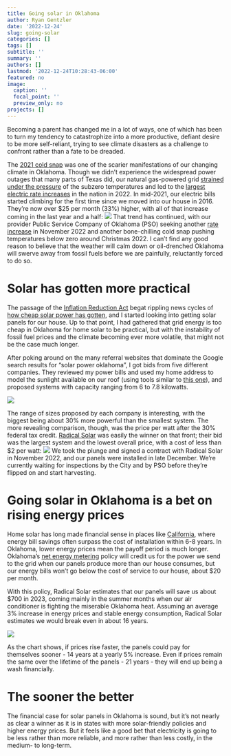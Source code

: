 ```yaml
---
title: Going solar in Oklahoma
author: Ryan Gentzler
date: '2022-12-24'
slug: going-solar
categories: []
tags: []
subtitle: ''
summary: ''
authors: []
lastmod: '2022-12-24T10:28:43-06:00'
featured: no
image:
  caption: ''
  focal_point: ''
  preview_only: no
projects: []
---
```


Becoming a parent has changed me in a lot of ways, one of which has been to turn my tendency to catastrophize into a more productive, defiant desire to be more self-reliant, trying to see climate disasters as a challenge to confront rather than a fate to be dreaded.

The [2021 cold snap](https://www.weather.gov/ict/historicCold) was one of the scarier manifestations of our changing climate in Oklahoma. Though we didn't experience the widespread power outages that many parts of Texas did, our natural gas-powered grid [strained under the pressure](https://www.eia.gov/todayinenergy/detail.php?id=50778) of the subzero temperatures and led to the [largest electric rate increases](https://www.koco.com/article/oklahoma-electric-bills-largest-increase/41065295) in the nation in 2022. In mid-2021, our electric bills started climbing for the first time since we moved into our house in 2016. They're now over \$25 per month (33%) higher, with all of that increase coming in the last year and a half: ![](pso-bill-dark.png) That trend has continued, with our provider Public Service Company of Oklahoma (PSO) seeking another [rate increase](https://tulsaworld.com/news/local/pso-seeks-another-electricity-rate-increase/article_c8029736-6aa9-11ed-aea8-573e0830163c.html) in November 2022 and another bone-chilling cold snap pushing temperatures below zero around Christmas 2022. I can't find any good reason to believe that the weather will calm down or oil-drenched Oklahoma will swerve away from fossil fuels before we are painfully, reluctantly forced to do so.

# Solar has gotten more practical

The passage of the [Inflation Reduction Act](https://pv-magazine-usa.com/2022/11/14/the-role-of-solar-in-the-inflation-reduction-act/) begat rippling news cycles of [how cheap solar power has gotten](https://arstechnica.com/science/2022/06/solar-and-wind-keep-getting-cheaper-as-the-field-becomes-smarter/), and I started looking into getting solar panels for our house. Up to that point, I had gathered that grid energy is too cheap in Oklahoma for home solar to be practical, but with the instability of fossil fuel prices and the climate becoming ever more volatile, that might not be the case much longer.

After poking around on the many referral websites that dominate the Google search results for "solar power oklahoma", I got bids from five different companies. They reviewed my power bills and used my home address to model the sunlight available on our roof (using tools similar to [this one](https://pvwatts.nrel.gov/)), and proposed systems with capacity ranging from 6 to 7.8 kilowatts.

![](Rplot.png)

The range of sizes proposed by each company is interesting, with the biggest being about 30% more powerful than the smallest system. The more revealing comparison, though, was the price per watt after the 30% federal tax credit. [Radical Solar](https://radicalsolarenergy.com/) was easily the winner on that front; their bid was the largest system and the lowest overall price, with a cost of less than \$2 per watt: ![](ppw.png) We took the plunge and signed a contract with Radical Solar in November 2022, and our panels were installed in late December. We're currently waiting for inspections by the City and by PSO before they're flipped on and start harvesting.

# Going solar in Oklahoma is a bet on rising energy prices

Home solar has long made financial sense in places like [California](https://www.energysage.com/solar-panels/ca/), where energy bill savings often surpass the cost of installation within 6-8 years. In Oklahoma, lower energy prices mean the payoff period is much longer. Oklahoma's [net energy metering](https://oklahoma.gov/occ/divisions/public-utility/electric-utility/netmetering.html) policy will credit us for the power we send to the grid when our panels produce more than our house consumes, but our energy bills won't go below the cost of service to our house, about \$20 per month.

With this policy, Radical Solar estimates that our panels will save us about \$700 in 2023, coming mainly in the summer months when our air conditioner is fighting the miserable Oklahoma heat. Assuming an average 3% increase in energy prices and stable energy consumption, Radical Solar estimates we would break even in about 16 years. 

![](break-even.png)

As the chart shows, if prices rise faster, the panels could pay for themselves sooner - 14 years at a yearly 5% increase. Even if prices remain the same over the lifetime of the panels - 21 years - they will end up being a wash financially.

# The sooner the better

The financial case for solar panels in Oklahoma is sound, but it's not nearly as clear a winner as it is in states with more solar-friendly policies and higher energy prices. But it feels like a good bet that electricity is going to be less rather than more reliable, and more rather than less costly, in the medium- to long-term. 
